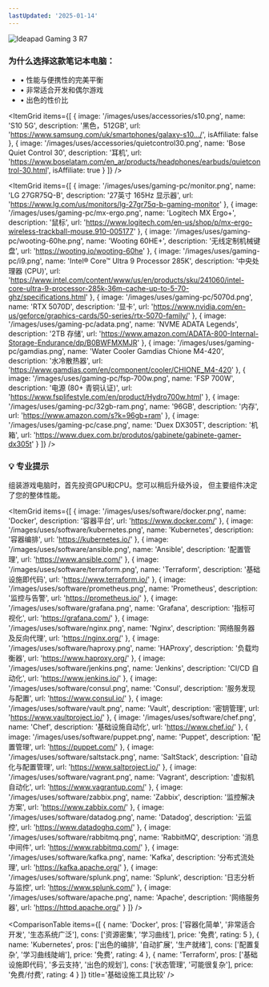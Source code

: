 ```yaml
---
lastUpdated: '2025-01-14'
---
```


<ExpandableSection title='笔记本电脑' icon='Monitor'>
  <div className='mb-6'>
    <Image
      src='/images/uses/ideapad-3i.png'
      alt='Ideapad Gaming 3 R7'
      width={1920}
      height={1080}
      lazy={false}
      priority
      className='w-full max-w-xs mx-auto rounded-lg shadow-lg object-contain h-48'
    />
  </div>
  <div className='bg-muted/20 p-4 rounded-lg'>
    <h3 className='text-sm sm:text-base font-semibold mb-2'>为什么选择这款笔记本电脑：</h3>
    <ul className='text-xs sm:text-sm text-muted-foreground space-y-1'>
      <li>• 性能与便携性的完美平衡</li>
      <li>• 非常适合开发和偶尔游戏</li>
      <li>• 出色的性价比</li>
    </ul>
  </div>
</ExpandableSection>

<ExpandableSection title='配件' icon='Smartphone'>

  <ItemGrid
    items={[
      {
        image: '/images/uses/accessories/s10.png',
        name: 'S10 5G',
        description: '黑色，512GB',
        url: 'https://www.samsung.com/uk/smartphones/galaxy-s10.../',
        isAffiliate: false
      },
      {
        image: '/images/uses/accessories/quietcontrol30.png',
        name: 'Bose Quiet Control 30',
        description: '耳机',
        url: 'https://www.boselatam.com/en_ar/products/headphones/earbuds/quietcontrol-30.html',
        isAffiliate: true
      }
    ]}
  />
</ExpandableSection>

<ExpandableSection title='游戏电脑 - 硬件' icon='Zap'>

<ItemGrid
  items={[
    {
      image: '/images/uses/gaming-pc/monitor.png',
      name: 'LG 27GR75Q-B',
      description: '27英寸 165Hz 显示器',
      url: 'https://www.lg.com/us/monitors/lg-27gr75q-b-gaming-monitor'
    },
    {
      image: '/images/uses/gaming-pc/mx-ergo.png',
      name: 'Logitech MX Ergo+',
      description: '鼠标',
      url: 'https://www.logitech.com/en-us/shop/p/mx-ergo-wireless-trackball-mouse.910-005177'
    },
    {
      image: '/images/uses/gaming-pc/wooting-60he.png',
      name: 'Wooting 60HE+',
      description: '无线定制机械键盘',
      url: 'https://wooting.io/wooting-60he'
    },
    {
      image: '/images/uses/gaming-pc/i9.png',
      name: 'Intel® Core™ Ultra 9 Processor 285K',
      description: '中央处理器 (CPU)',
      url: 'https://www.intel.com/content/www/us/en/products/sku/241060/intel-core-ultra-9-processor-285k-36m-cache-up-to-5-70-ghz/specifications.html'
    },
    {
      image: '/images/uses/gaming-pc/5070d.png',
      name: 'RTX 5070D',
      description: '显卡',
      url: 'https://www.nvidia.com/en-us/geforce/graphics-cards/50-series/rtx-5070-family/'
    },
    {
      image: '/images/uses/gaming-pc/adata.png',
      name: 'NVME ADATA Legends',
      description: '2TB 存储',
      url: 'https://www.amazon.com/ADATA-800-Internal-Storage-Endurance/dp/B0BWFMXMJR'
    },
    {
      image: '/images/uses/gaming-pc/gamdias.png',
      name: 'Water Cooler Gamdias Chione M4-420',
      description: '水冷散热器',
      url: 'https://www.gamdias.com/en/component/cooler/CHIONE_M4-420'
    },
    {
      image: '/images/uses/gaming-pc/fsp-700w.png',
      name: 'FSP 700W',
      description: '电源 (80+ 青铜认证)',
      url: 'https://www.fsplifestyle.com/en/product/Hydro700w.html'
    },
    {
      image: '/images/uses/gaming-pc/32gb-ram.png',
      name: '96GB',
      description: '内存',
      url: 'https://www.amazon.com/s?k=96gb+ram'
    },
    {
      image: '/images/uses/gaming-pc/case.png',
      name: 'Duex DX305T',
      description: '机箱',
      url: 'https://www.duex.com.br/produtos/gabinete/gabinete-gamer-dx305t'
    }
  ]}
/>

  <div className='mt-6 p-4 bg-green-50 dark:bg-green-950/20 border border-green-200 dark:border-green-800 rounded-lg'>
    <h3 className='text-sm font-semibold text-green-900 dark:text-green-100 mb-2'>
      💡 专业提示
    </h3>
    <div className='text-xs sm:text-sm text-green-800 dark:text-green-200'>
      组装游戏电脑时，首先投资GPU和CPU。您可以稍后升级外设，
      但主要组件决定了您的整体性能。
    </div>
  </div>
</ExpandableSection>

<ExpandableSection title='基础设施' icon='Shield'>

<ItemGrid
  items={[
    {
      image: '/images/uses/software/docker.png',
      name: 'Docker',
      description: '容器平台',
      url: 'https://www.docker.com/'
    },
    {
      image: '/images/uses/software/kubernetes.png',
      name: 'Kubernetes',
      description: '容器编排',
      url: 'https://kubernetes.io/'
    },
    {
      image: '/images/uses/software/ansible.png',
      name: 'Ansible',
      description: '配置管理',
      url: 'https://www.ansible.com/'
    },
    {
      image: '/images/uses/software/terraform.png',
      name: 'Terraform',
      description: '基础设施即代码',
      url: 'https://www.terraform.io/'
    },
    {
      image: '/images/uses/software/prometheus.png',
      name: 'Prometheus',
      description: '监控与告警',
      url: 'https://prometheus.io/'
    },
    {
      image: '/images/uses/software/grafana.png',
      name: 'Grafana',
      description: '指标可视化',
      url: 'https://grafana.com/'
    },
    {
      image: '/images/uses/software/nginx.png',
      name: 'Nginx',
      description: '网络服务器及反向代理',
      url: 'https://nginx.org/'
    },
    {
      image: '/images/uses/software/haproxy.png',
      name: 'HAProxy',
      description: '负载均衡器',
      url: 'https://www.haproxy.org/'
    },
    {
      image: '/images/uses/software/jenkins.png',
      name: 'Jenkins',
      description: 'CI/CD 自动化',
      url: 'https://www.jenkins.io/'
    },
    {
      image: '/images/uses/software/consul.png',
      name: 'Consul',
      description: '服务发现与配置',
      url: 'https://www.consul.io/'
    },
    {
      image: '/images/uses/software/vault.png',
      name: 'Vault',
      description: '密钥管理',
      url: 'https://www.vaultproject.io/'
    },
    {
      image: '/images/uses/software/chef.png',
      name: 'Chef',
      description: '基础设施自动化',
      url: 'https://www.chef.io/'
    },
    {
      image: '/images/uses/software/puppet.png',
      name: 'Puppet',
      description: '配置管理',
      url: 'https://puppet.com/'
    },
    {
      image: '/images/uses/software/saltstack.png',
      name: 'SaltStack',
      description: '自动化与配置管理',
      url: 'https://www.saltproject.io/'
    },
    {
      image: '/images/uses/software/vagrant.png',
      name: 'Vagrant',
      description: '虚拟机自动化',
      url: 'https://www.vagrantup.com/'
    },
    {
      image: '/images/uses/software/zabbix.png',
      name: 'Zabbix',
      description: '监控解决方案',
      url: 'https://www.zabbix.com/'
    },
    {
      image: '/images/uses/software/datadog.png',
      name: 'Datadog',
      description: '云监控',
      url: 'https://www.datadoghq.com/'
    },
    {
      image: '/images/uses/software/rabbitmq.png',
      name: 'RabbitMQ',
      description: '消息中间件',
      url: 'https://www.rabbitmq.com/'
    },
    {
      image: '/images/uses/software/kafka.png',
      name: 'Kafka',
      description: '分布式流处理',
      url: 'https://kafka.apache.org/'
    },
    {
      image: '/images/uses/software/splunk.png',
      name: 'Splunk',
      description: '日志分析与监控',
      url: 'https://www.splunk.com/'
    },
    {
      image: '/images/uses/software/apache.png',
      name: 'Apache',
      description: '网络服务器',
      url: 'https://httpd.apache.org/'
    }
  ]}
/>

  <ComparisonTable 
    items={[
      {
        name: 'Docker',
        pros: ['容器化简单', '非常适合开发', '生态系统广泛'],
        cons: ['资源密集', '学习曲线'],
        price: '免费',
        rating: 5
      },
      {
        name: 'Kubernetes',
        pros: ['出色的编排', '自动扩展', '生产就绪'],
        cons: ['配置复杂', '学习曲线陡峭'],
        price: '免费',
        rating: 4
      },
      {
        name: 'Terraform',
        pros: ['基础设施即代码', '多云支持', '出色的规划'],
        cons: ['状态管理', '可能很复杂'],
        price: '免费/付费',
        rating: 4
      }
    ]}
    title='基础设施工具比较'
  />
</ExpandableSection>

<ExpandableSection title='技术栈' icon='Code'>
  <ItemGrid
    items={[
      {
        image: '/images/uses/software/elk.png',
        name: 'ELK Stack',
        description: '用于日志分析的 Elasticsearch、Logstash 与 Kibana',
        url: 'https://www.elastic.co/what-is/elk-stack',
        isAffiliate: false
      },
      {
        image: '/images/uses/software/lamp.png',
        name: 'LAMP Stack',
        description: 'Linux、Apache、MySQL 与 PHP',
        url: 'https://en.wikipedia.org/wiki/LAMP_(software_bundle)',
        isAffiliate: false
      },
      {
        image: '/images/uses/software/mean.png',
        name: 'MEAN Stack',
        description: 'MongoDB、Express、Angular 与 Node.js',
        url: 'https://en.wikipedia.org/wiki/MEAN_stack',
        isAffiliate: false
      },
      {
        image: '/images/uses/software/mern.png',
        name: 'MERN Stack',
        description: 'MongoDB、Express、React 与 Node.js',
        url: 'https://en.wikipedia.org/wiki/MERN_stack',
        isAffiliate: false
      },
      {
        image: '/images/uses/software/jam.png',
        name: 'JAM Stack',
        description: 'JavaScript、APIs 与 Markup',
        url: 'https://jamstack.org/',
        isAffiliate: false
      }
    ]}
  />
</ExpandableSection>
